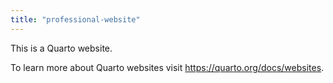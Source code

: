 ```yaml
---
title: "professional-website"
---
```


This is a Quarto website.

To learn more about Quarto websites visit <https://quarto.org/docs/websites>.
